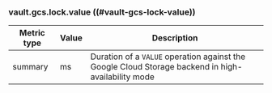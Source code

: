 ### vault.gcs.lock.value ((#vault-gcs-lock-value))

Metric type | Value | Description
----------- | ----- | -----------
summary     | ms    | Duration of a `VALUE` operation against the Google Cloud Storage backend in high-availability mode